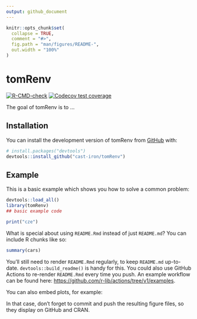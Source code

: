 ```yaml
---
output: github_document
---
```


<!-- README.md is generated from README.Rmd. Please edit that file -->

```r
knitr::opts_chunk$set(
  collapse = TRUE,
  comment = "#>",
  fig.path = "man/figures/README-",
  out.width = "100%"
)
```

# tomRenv

<!-- badges: start -->
[![R-CMD-check](https://github.com/cast-iron/tomRenv/workflows/R-CMD-check/badge.svg)](https://github.com/cast-iron/tomRenv/actions)
[![Codecov test coverage](https://codecov.io/gh/cast-iron/tomRenv/branch/main/graph/badge.svg)](https://app.codecov.io/gh/cast-iron/tomRenv?branch=main)
<!-- badges: end -->

The goal of tomRenv is to ...

## Installation

You can install the development version of tomRenv from [GitHub](https://github.com/) with:

``` r
# install.packages("devtools")
devtools::install_github("cast-iron/tomRenv")
```

## Example

This is a basic example which shows you how to solve a common problem:

```r
devtools::load_all()
library(tomRenv)
## basic example code
```


```r
print("cze")

```

What is special about using `README.Rmd` instead of just `README.md`? You can include R chunks like so:

```r
summary(cars)
```

You'll still need to render `README.Rmd` regularly, to keep `README.md` up-to-date. `devtools::build_readme()` is handy for this. You could also use GitHub Actions to re-render `README.Rmd` every time you push. An example workflow can be found here: <https://github.com/r-lib/actions/tree/v1/examples>.

You can also embed plots, for example:

In that case, don't forget to commit and push the resulting figure files, so they display on GitHub and CRAN.
